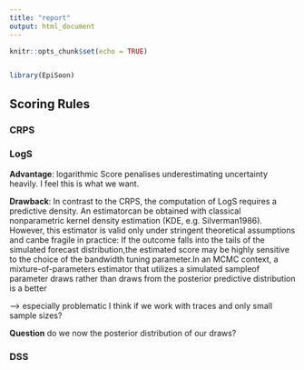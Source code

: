 ```yaml
---
title: "report"
output: html_document
---
```


```r
knitr::opts_chunk$set(echo = TRUE)


library(EpiSoon)
```

## Scoring Rules

### CRPS


### LogS

**Advantage**: logarithmic Score penalises underestimating uncertainty heavily. I feel this is what we want. 

**Drawback**: In contrast to the CRPS, the computation of LogS requires a predictive density. An estimatorcan be obtained with classical nonparametric kernel density estimation (KDE, e.g. Silverman1986). However, this estimator is valid only under stringent theoretical assumptions and canbe fragile in practice: If the outcome falls into the tails of the simulated forecast distribution,the estimated score may be highly sensitive to the choice of the bandwidth tuning parameter.In an MCMC context, a mixture-of-parameters estimator that utilizes a simulated sampleof parameter draws rather than draws from the posterior predictive distribution is a better

--> especially problematic I think if we work with traces and only small sample sizes?

**Question** do we now the posterior distribution of our draws?

### DSS

